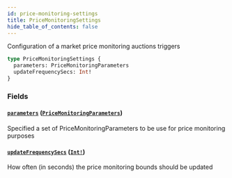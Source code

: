 ```yaml
---
id: price-monitoring-settings
title: PriceMonitoringSettings
hide_table_of_contents: false
---
```



Configuration of a market price monitoring auctions triggers

```graphql
type PriceMonitoringSettings {
  parameters: PriceMonitoringParameters
  updateFrequencySecs: Int!
}
```


### Fields

#### [`parameters`](#) ([`PriceMonitoringParameters`](/mainnet/api/graphql/objects/price-monitoring-parameters))

Specified a set of PriceMonitoringParameters to be use for price monitoring purposes


#### [`updateFrequencySecs`](#) ([`Int!`](/mainnet/api/graphql/scalars/int))

How often (in seconds) the price monitoring bounds should be updated




